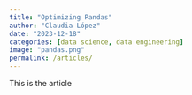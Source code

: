 ```yaml
---
title: "Optimizing Pandas"
author: "Claudia López"
date: "2023-12-18"
categories: [data science, data engineering]
image: "pandas.png"
permalink: /articles/
---
```


This is the article
